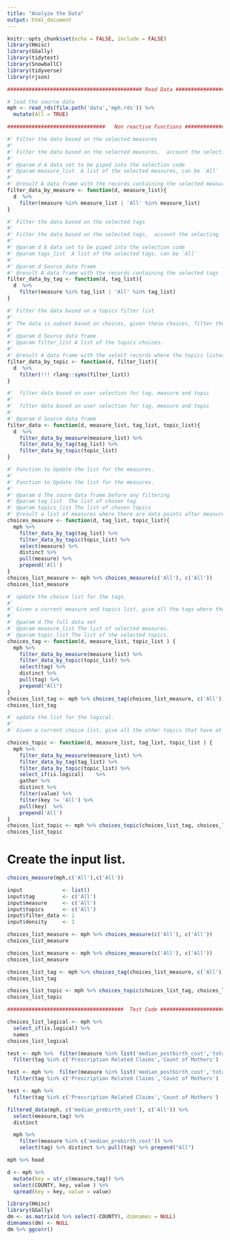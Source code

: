 ```yaml
---
title: "Analyze the Data"
output: html_document
---
```

```r
knitr::opts_chunk$set(echo = FALSE, include = FALSE)
library(Hmisc)
library(GGally)
library(tidytext)
library(SnowballC)
library(tidyverse)
library(rjson)
```

```r
############################################ Read Data #########################################
```

```r
# load the source data
mph <- read_rds(file.path('data','mph.rds')) %>% 
  mutate(All = TRUE)
```


```r
################################   Non reactive Functions ######################################
```

```r
#' Filter the data based on the selected measures
#' 
#' Filter the data based on the selected measures,  account the selecting All measures
#' 
#' @param d A data set to be piped into the selection code
#' @param measure_list  A list of the selected measures, can be `All`
#'
#' @result A data frame with the records containing the selected measures.
filter_data_by_measure <- function(d, measure_list){
  d  %>% 
    filter(measure %in% measure_list | 'All' %in% measure_list)  
}
```

```r
#' Filter the data based on the selected tags
#' 
#' Filter the data based on the selected tags,  account the selecting 'All' tags
#' 
#' @param d A data set to be piped into the selection code
#' @param tags_list  A list of the selected tags, can be `All`
#'
#' @param d Source data frame
#' @result A data frame with the records containing the selected tags .
filter_data_by_tag <- function(d, tag_list){
  d  %>% 
    filter(measure %in% tag_list | 'All' %in% tag_list)  
}
```

```r
#' Filter the data based on a topics filter list
#'
#' The data is subset based on choices, given these choices, filter the data.
#'
#' @param d Source data frame
#' @param filter_list A list of the topics choices.
#'
#' @result A data frame with the select records where the topics listed are TRUE
filter_data_by_topic <- function(d, filter_list){
  d  %>% 
    filter(!!! rlang::syms(filter_list))
}

```


```r
#'  filter data based on user selection for tag, measure and topic
#' 
#'  filter data based on user selection for tag, measure and topic
#'
#' @param d Source data frame
filter_data <- function(d, measure_list, tag_list, topic_list){
  d  %>% 
    filter_data_by_measure(measure_list) %>% 
    filter_data_by_tag(tag_list) %>% 
    filter_data_by_topic(topic_list)
}
```

```r
#' Function to Update the list for the measures.
#'
#' Function to Update the list for the measures.
#'
#' @param d The soure data frame before any filtering
#' @param tag_list  The list of chosen tag
#' @param topics_list The list of chosen topics
#' @result a list of measures where there are data points after measure and topic filtering
choices_measure <- function(d, tag_list, topic_list){ 
  mph %>% 
    filter_data_by_tag(tag_list) %>% 
    filter_data_by_topic(topic_list) %>% 
    select(measure) %>% 
    distinct %>% 
    pull(measure) %>% 
    prepend('All') 
}
choices_list_measure <- mph %>% choices_measure(c('All'), c('All'))
choices_list_measure
```

```r
#` update the choice list for the tags.
#`
#` Given a current measure and topics list, give all the tags where there is data.     
#` 
#` @param d The full data set
#` @param measure_list The list of selected measures.
#` @param topic_list The list of the selected topics.
choices_tag <- function(d, measure_list, topic_list ) { 
  mph %>% 
    filter_data_by_measure(measure_list) %>% 
    filter_data_by_topic(topic_list) %>% 
    select(tag) %>% 
    distinct %>% 
    pull(tag) %>% 
    prepend("All") 
} 
choices_list_tag <- mph %>% choices_tag(choices_list_measure, c('All'))
choices_list_tag
```

```r
#` update the list for the logical.
#`
#` Given a current choice list, give all the other topics that have at least one record with a TRUE value

choices_topic <- function(d, measure_list, tag_list, topic_list ) { 
  mph %>% 
    filter_data_by_measure(measure_list) %>% 
    filter_data_by_tag(tag_list) %>% 
    filter_data_by_topic(topic_list) %>% 
    select_if(is.logical)    %>%  
    gather %>%  
    distinct %>%  
    filter(value) %>%  
    filter(key != 'All') %>%  
    pull(key)  %>%  
    prepend('All')
} 
choices_list_topic <- mph %>% choices_topic(choices_list_tag, choices_list_topic,c('All')) 
choices_list_topic
```


# Create the input list.
```r
choices_measure(mph,c('All'),c('All'))
```

```r
input             <- list()
input$tag         <- c('All')
input$measure     <- c('All')
input$topics      <- c('All')
input$filter_data <- 1
input$density     <- 1
```
```r

choices_list_measure <- mph %>% choices_measure(c('All'), c('All'))
choices_list_measure
```

```r
choices_list_measure <- mph %>% choices_measure(c('All'), c('All'))
choices_list_measure

choices_list_tag <- mph %>% choices_tag(choices_list_measure, c('All'))
choices_list_tag

choices_list_topic <- mph %>% choices_topic(choices_list_tag, choices_list_topic,c('All')) 
choices_list_topic
```


```r
######################################  Test Code ####################################
```

```r
choices_list_logical <- mph %>% 
  select_if(is.logical) %>% 
  names 
choices_list_logical
```


```r
test <- mph %>%  filter(measure %in% list('median_postbirth_cost','total_prescriptions')) %>% 
  filter(tag %in% c('Prescription Related Claims','Count of Mothers')
```

```r
test <- mph %>%  filter(measure %in% list('median_postbirth_cost','total_prescriptions','total_claims')) %>% 
  filter(tag %in% c('Prescription Related Claims','Count of Mothers')
```

```r
test <- mph %>%  
  filter(tag %in% c('Prescription Related Claims','Count of Mothers')
```


```r
filtered_data(mph, c('median_prebirth_cost'), c('All')) %>% 
  select(measure,tag) %>% 
  distinct
```

```r
  mph %>% 
    filter(measure %in% c('median_prebirth_cost')) %>% 
    select(tag) %>% distinct %>% pull(tag) %>% prepend("All")
```


```r
mph %>% head
```
```r
d <- mph %>% 
  mutate(key = str_c(measure,tag)) %>% 
  select(COUNTY, key, value ) %>% 
  spread(key = key, value = value)
```

```r
library(Hmisc)
library(GGally)
dm <- as.matrix(d %>% select(-COUNTY), dimnames = NULL)
dimnames(dm) <- NULL
dm %>% ggcorr()
```




